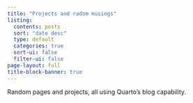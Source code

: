 ```yaml
---
title: "Projects and radom musings"
listing:
  contents: posts
  sort: "date desc"
  type: default
  categories: true
  sort-ui: false
  filter-ui: false
page-layout: full
title-block-banner: true
---
```


Random pages and projects, all using Quarto's blog capability. 
